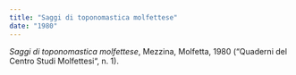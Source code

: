 ```yaml
---
title: "Saggi di toponomastica molfettese"
date: "1980"
---
```


_Saggi di toponomastica molfettese_, Mezzina, Molfetta, 1980 (“Quaderni del Centro Studi Molfettesi“, n. 1).

